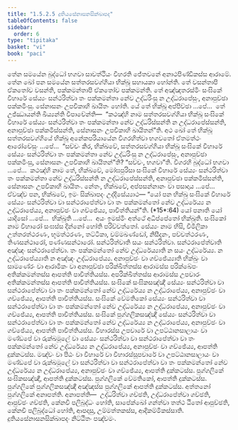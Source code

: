 ```yaml
---
title: "1.5.2.5 දුතියසේනාසනසික්ඛාපද"
tableOfContents: false
sidebar:
  order: 6
type: "tipitaka"
basket: "vi"
book: "paci"
---
```



<DynamicBreadcrumb />

<Division number="114" book="paci">

<Paragraph number="400" book="paci">
තේන සමයේන බුද්ධෝ භගවා සාවත්ථියං විහරති ජේතවනේ අනාථපිණ්ඩිකස්ස ආරාමේ. තේන ඛෝ පන සමයේන සත්තරසවග්ගියා භික්ඛූ සහායකා හෝන්ති. තේ වසන්තාපි ඒකතෝව වසන්ති, පක්කමන්තාපි ඒකතෝව පක්කමන්ති. තේ අඤ්ඤතරස්මිං සංඝිකේ විහාරේ සේය්‍යං සන්ථරිත්වා තං පක්කමන්තා නේව උද්ධරිංසු න උද්ධරාපේසුං, අනාපුච්ඡා පක්කමිංසු. සේනාසනං උපචිකාහි ඛායිතං හෝති. යේ තේ භික්ඛූ අප්පිච්ඡා …පේ…  තේ උජ්ඣායන්ති ඛිය්‍යන්ති විපාචේන්ති—  “කථඤ්හි නාම සත්තරසවග්ගියා භික්ඛූ සංඝිකේ විහාරේ සේය්‍යං සන්ථරිත්වා තං පක්කමන්තා නේව උද්ධරිස්සන්ති න උද්ධරාපේස්සන්ති, අනාපුච්ඡා පක්කමිස්සන්ති, සේනාසනං උපචිකාහි ඛායිතන්”ති.
</Paragraph>

<Paragraph number="401" book="paci">
අථ ඛෝ තේ භික්ඛූ සත්තරසවග්ගියේ භික්ඛූ අනේකපරියායේන විගරහිත්වා භගවතෝ ඒතමත්ථං ආරෝචේසුං …පේ…  “සච්චං කිර, භික්ඛවේ, සත්තරසවග්ගියා භික්ඛූ සංඝිකේ විහාරේ සේය්‍යං සන්ථරිත්වා තං පක්කමන්තා නේව උද්ධරිංසු න උද්ධරාපේසුං, අනාපුච්ඡා පක්කමිංසු, සේනාසනං උපචිකාහි ඛායිතන්”ති? “සච්චං, භගවා”ති. විගරහි බුද්ධෝ භගවා …පේ…  කථඤ්හි නාම තේ, භික්ඛවේ, මෝඝපුරිසා සංඝිකේ විහාරේ සේය්‍යං සන්ථරිත්වා තං පක්කමන්තා නේව උද්ධරිස්සන්ති න උද්ධරාපේස්සන්ති, අනාපුච්ඡා පක්කමිස්සන්ති, සේනාසනං උපචිකාහි ඛායිතං. නේතං, භික්ඛවේ, අප්පසන්නානං වා පසාදාය …පේ…  ඒවඤ්ච පන, භික්ඛවේ, ඉමං සික්ඛාපදං උද්දිසේය්‍යාථ—
</Paragraph>

</Division>
<Division number="115" book="paci">

<Paragraph number="402" book="paci">
<Emphasis>“යෝ පන භික්ඛු සංඝිකේ විහාරේ සේය්‍යං සන්ථරිත්වා වා සන්ථරාපේත්වා වා තං පක්කමන්තෝ නේව උද්ධරේය්‍ය න උද්ධරාපේය්‍ය, අනාපුච්ඡං වා ගච්ඡේය්‍ය, පාචිත්තියන්”</Emphasis>ති. (*15*:<Emphasis>64</Emphasis>)
</Paragraph>

</Division>
<Division number="116" book="paci">

<Paragraph number="403" book="paci">
<Emphasis>යෝ පනා</Emphasis>ති යෝ යාදිසෝ …පේ…  <Emphasis>භික්ඛූ</Emphasis>ති …පේ…  අයං ඉමස්මිං අත්ථේ අධිප්පේතෝ භික්ඛූති.
</Paragraph>

<Paragraph number="404" book="paci">
<Emphasis>සංඝිකෝ</Emphasis> නාම විහාරෝ සංඝස්ස දින්නෝ හෝති පරිච්චත්තෝ.
</Paragraph>

<Paragraph number="405" book="paci">
<Emphasis>සේය්‍යං</Emphasis> නාම භිසි, චිමිලිකා උත්තරත්ථරණං, භූමත්ථරණං, තට්ටිකා, චම්මඛණ්ඩෝ, නිසීදනං, පච්චත්ථරණං, තිණසන්ථාරෝ, පණ්ණසන්ථාරෝ.
</Paragraph>

<Paragraph number="406" book="paci">
<Emphasis>සන්ථරිත්වා</Emphasis>ති සයං සන්ථරිත්වා.
</Paragraph>

<Paragraph number="407" book="paci">
<Emphasis>සන්ථරාපේත්වා</Emphasis>ති අඤ්ඤං සන්ථරාපේත්වා.
</Paragraph>

<Paragraph number="408" book="paci">
<Emphasis>තං පක්කමන්තෝ නේව උද්ධරේය්‍යා</Emphasis>ති න සයං උද්ධරේය්‍ය.
</Paragraph>

<Paragraph number="409" book="paci">
<Emphasis>න උද්ධරාපේය්‍යා</Emphasis>ති න අඤ්ඤං උද්ධරාපේය්‍ය.
</Paragraph>

<Paragraph number="410" book="paci">
<Emphasis>අනාපුච්ඡං වා ගච්ඡේය්‍යා</Emphasis>ති භික්ඛුං වා සාමණේරං වා ආරාමිකං වා අනාපුච්ඡා පරික්ඛිත්තස්ස ආරාමස්ස පරික්ඛේපං අතික්කමන්තස්ස ආපත්ති පාචිත්තියස්ස. අපරික්ඛිත්තස්ස ආරාමස්ස උපචාරං අතික්කමන්තස්ස ආපත්ති පාචිත්තියස්ස. සංඝිකේ සංඝිකසඤ්ඤී සේය්‍යං සන්ථරිත්වා වා සන්ථරාපේත්වා වා තං පක්කමන්තෝ නේව උද්ධරේය්‍ය න උද්ධරාපේය්‍ය, අනාපුච්ඡං වා ගච්ඡේය්‍ය, ආපත්ති පාචිත්තියස්ස. සංඝිකේ වේමතිකෝ සේය්‍යං සන්ථරිත්වා වා සන්ථරාපේත්වා වා තං පක්කමන්තෝ නේව උද්ධරේය්‍ය න උද්ධරාපේය්‍ය, අනාපුච්ඡං වා ගච්ඡේය්‍ය, ආපත්ති පාචිත්තියස්ස. සංඝිකේ පුග්ගලිකසඤ්ඤී සේය්‍යං සන්ථරිත්වා වා සන්ථරාපේත්වා වා තං පක්කමන්තෝ නේව උද්ධරේය්‍ය න උද්ධරාපේය්‍ය, අනාපුච්ඡං වා ගච්ඡේය්‍ය, ආපත්ති පාචිත්තියස්ස.
</Paragraph>

</Division>
<Division number="117" book="paci">

<Paragraph number="411" book="paci">
විහාරස්ස උපචාරේ වා උපට්ඨානසාලායං වා මණ්ඩපේ වා රුක්ඛමූලේ වා සේය්‍යං සන්ථරිත්වා වා සන්ථරාපේත්වා වා තං පක්කමන්තෝ නේව උද්ධරේය්‍ය න උද්ධරාපේය්‍ය, අනාපුච්ඡං වා ගච්ඡේය්‍ය, ආපත්ති දුක්කටස්ස. මඤ්චං වා පීඨං වා විහාරේ වා විහාරස්සූපචාරේ වා උපට්ඨානසාලායං වා මණ්ඩපේ වා රුක්ඛමූලේ වා සන්ථරිත්වා වා සන්ථරාපේත්වා වා තං පක්කමන්තෝ නේව උද්ධරේය්‍ය න උද්ධරාපේය්‍ය, අනාපුච්ඡං වා ගච්ඡේය්‍ය, ආපත්ති දුක්කටස්ස.
</Paragraph>

<Paragraph number="412" book="paci">
පුග්ගලිකේ සංඝිකසඤ්ඤී, ආපත්ති දුක්කටස්ස. පුග්ගලිකේ වේමතිකෝ, ආපත්ති දුක්කටස්ස. පුග්ගලිකේ පුග්ගලිකසඤ්ඤී අඤ්ඤස්ස පුග්ගලිකේ ආපත්ති දුක්කටස්ස. අත්තනෝ පුග්ගලිකේ අනාපත්ති.
</Paragraph>

</Division>
<Division number="118" book="paci">

<Paragraph number="413" book="paci">
අනාපත්ති—  උද්ධරිත්වා ගච්ඡති, උද්ධරාපේත්වා ගච්ඡති, ආපුච්ඡං ගච්ඡති, කේනචි පලිබුද්ධං හෝති, සාපේක්ඛෝ ගන්ත්වා තත්ථ ඨිතෝ ආපුච්ඡති, කේනචි පලිබුද්ධෝ හෝති, ආපදාසු, උම්මත්තකස්ස, ආදිකම්මිකස්සාති.

</Paragraph>
</Division>

<Paragraph number="414" type="center" book="paci">
දුතියසේනාසනසික්ඛාපදං නිට්ඨිතං පඤ්චමං.
</Paragraph>